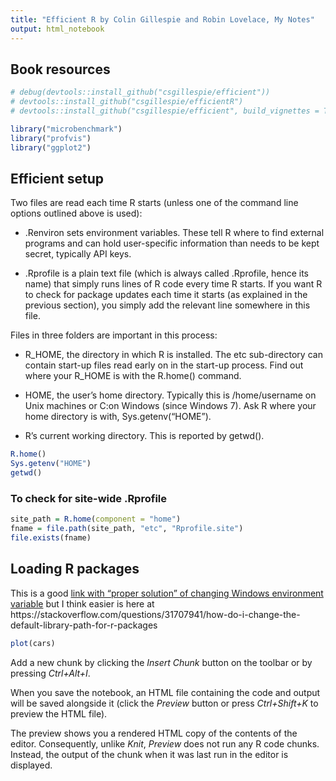 ```yaml
---
title: "Efficient R by Colin Gillespie and Robin Lovelace, My Notes"
output: html_notebook
---
```


## Book resources

```r

# debug(devtools::install_github("csgillespie/efficient"))
# devtools::install_github("csgillespie/efficientR")
# devtools::install_github("csgillespie/efficient", build_vignettes = TRUE)

library("microbenchmark")
library("profvis")
library("ggplot2")

```


## Efficient setup

Two files are read each time R starts (unless one of the command line options outlined above is used):

* .Renviron sets environment variables. These tell R where to find external programs and can hold user-specific information than needs to be kept secret, typically API keys.

* .Rprofile is a plain text file (which is always called .Rprofile, hence its name) that simply runs lines of R code every time R starts. If you want R to check for package updates each time it starts (as explained in the previous section), you simply add the relevant line somewhere in this file.

Files in three folders are important in this process:

* R_HOME, the directory in which R is installed. The etc sub-directory can contain start-up files read early on in the start-up process. Find out where your R_HOME is with the R.home() command.

* HOME, the user's home directory. Typically this is /home/username on Unix machines or C:\Users\username on Windows (since Windows 7). Ask R where your home directory is with, Sys.getenv("HOME").

* R's current working directory. This is reported by getwd().

```r

R.home()
Sys.getenv("HOME")
getwd()

```

### To check for site-wide .Rprofile
```r
site_path = R.home(component = "home")
fname = file.path(site_path, "etc", "Rprofile.site")
file.exists(fname)
```



## Loading R packages

This is a good [link with "proper solution" of changing Windows environment variable]( https://stackoverflow.com/questions/15170399/changing-r-default-library-path-using-libpaths-in-rprofile-site-fails-to-work) but I think easier is here at https://stackoverflow.com/questions/31707941/how-do-i-change-the-default-library-path-for-r-packages


```r
plot(cars)
```

Add a new chunk by clicking the *Insert Chunk* button on the toolbar or by pressing *Ctrl+Alt+I*.

When you save the notebook, an HTML file containing the code and output will be saved alongside it (click the *Preview* button or press *Ctrl+Shift+K* to preview the HTML file).

The preview shows you a rendered HTML copy of the contents of the editor. Consequently, unlike *Knit*, *Preview* does not run any R code chunks. Instead, the output of the chunk when it was last run in the editor is displayed.

